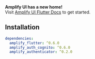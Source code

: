 <Callout warning={true}>

  __Amplify UI has a new home!__  
  Visit [Amplify UI Flutter Docs](https://ui.docs.amplify.aws/?platform=flutter) to get started.

</Callout>

## Installation

```yaml
dependencies:
  amplify_flutter: ^0.6.0
  amplify_auth_cognito: ^0.6.0
  amplify_authenticator: ^0.2.0
```

